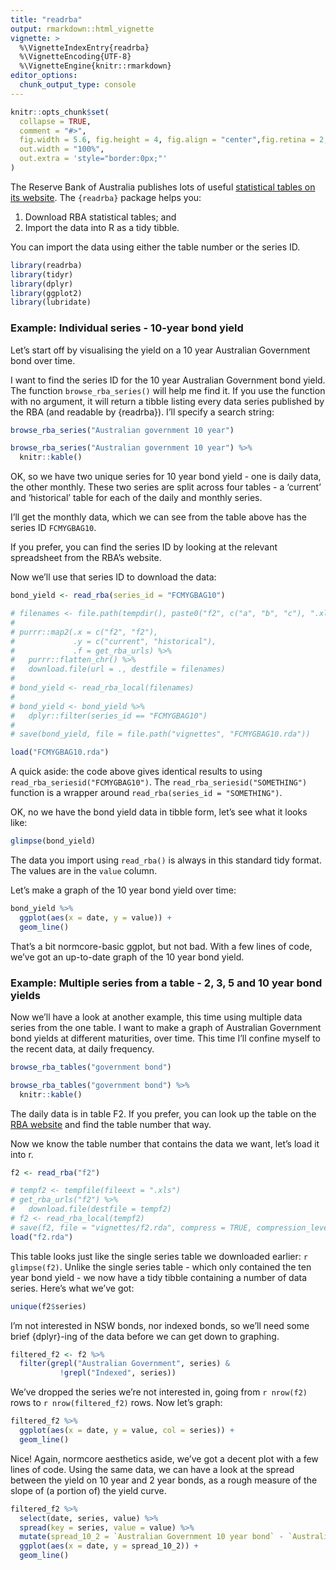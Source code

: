 ```yaml
---
title: "readrba"
output: rmarkdown::html_vignette
vignette: >
  %\VignetteIndexEntry{readrba}
  %\VignetteEncoding{UTF-8}
  %\VignetteEngine{knitr::rmarkdown}
editor_options: 
  chunk_output_type: console
---
```


```r
knitr::opts_chunk$set(
  collapse = TRUE,
  comment = "#>",
  fig.width = 5.6, fig.height = 4, fig.align = "center",fig.retina = 2,
  out.width = "100%",
  out.extra = 'style="border:0px;"'
)
```

The Reserve Bank of Australia publishes lots of useful [statistical tables on its website](https://rba.gov.au/statistics/tables/). The `{readrba}` package helps you:

1.  Download RBA statistical tables; and
2.  Import the data into R as a tidy tibble.

You can import the data using either the table number or the series ID.

```r
library(readrba)
library(tidyr)
library(dplyr)
library(ggplot2)
library(lubridate)
```

### Example: Individual series - 10-year bond yield

Let's start off by visualising the yield on a 10 year Australian Government bond over time.

I want to find the series ID for the 10 year Australian Government bond yield. The function `browse_rba_series()` will help me find it. If you use the function with no argument, it will return a tibble listing every data series published by the RBA (and readable by {readrba}). I'll specify a search string:

```r
browse_rba_series("Australian government 10 year")
```
```r
browse_rba_series("Australian government 10 year") %>%
  knitr::kable()
```

OK, so we have two unique series for 10 year bond yield - one is daily data, the other monthly. These two series are split across four tables - a 'current' and 'historical' table for each of the daily and monthly series.

I'll get the monthly data, which we can see from the table above has the series ID `FCMYGBAG10`.

If you prefer, you can find the series ID by looking at the relevant spreadsheet from the RBA's website.

Now we'll use that series ID to download the data:
```r
bond_yield <- read_rba(series_id = "FCMYGBAG10")
```
```r
# filenames <- file.path(tempdir(), paste0("f2", c("a", "b", "c"), ".xls"))
# 
# purrr::map2(.x = c("f2", "f2"),
#             .y = c("current", "historical"),
#             .f = get_rba_urls) %>%
#   purrr::flatten_chr() %>%
#   download.file(url = ., destfile = filenames)
# 
# bond_yield <- read_rba_local(filenames)
# 
# bond_yield <- bond_yield %>%
#   dplyr::filter(series_id == "FCMYGBAG10")
# 
# save(bond_yield, file = file.path("vignettes", "FCMYGBAG10.rda"))

load("FCMYGBAG10.rda")
```

A quick aside: the code above gives identical results to using `read_rba_seriesid("FCMYGBAG10")`. The `read_rba_seriesid("SOMETHING")` function is a wrapper around `read_rba(series_id = "SOMETHING")`.

OK, no we have the bond yield data in tibble form, let's see what it looks like:

```r
glimpse(bond_yield)
```

The data you import using `read_rba()` is always in this standard tidy format. The values are in the `value` column.

Let's make a graph of the 10 year bond yield over time:

```r
bond_yield %>%
  ggplot(aes(x = date, y = value)) +
  geom_line()

```

That's a bit normcore-basic ggplot, but not bad. With a few lines of code, we've got an up-to-date graph of the 10 year bond yield.

### Example: Multiple series from a table - 2, 3, 5 and 10 year bond yields

Now we'll have a look at another example, this time using multiple data series from the one table. I want to make a graph of Australian Government bond yields at different maturities, over time. This time I'll confine myself to the recent data, at daily frequency.

```r
browse_rba_tables("government bond")
```

```r
browse_rba_tables("government bond") %>%
  knitr::kable()
```

The daily data is in table F2. If you prefer, you can look up the table on the [RBA website](https://www.rba.gov.au/statistics/tables/) and find the table number that way.

Now we know the table number that contains the data we want, let's load it into r.

```r
f2 <- read_rba("f2")
```
```r
# tempf2 <- tempfile(fileext = ".xls")
# get_rba_urls("f2") %>%
#   download.file(destfile = tempf2)
# f2 <- read_rba_local(tempf2)
# save(f2, file = "vignettes/f2.rda", compress = TRUE, compression_level = 9)
load("f2.rda")
```


This table looks just like the single series table we downloaded earlier: `r glimpse(f2)`. Unlike the single series table - which only contained the ten year bond yield - we now have a tidy tibble containing a number of data series. Here's what we've got:

```r
unique(f2$series)
```

I'm not interested in NSW bonds, nor indexed bonds, so we'll need some brief {dplyr}-ing of the data before we can get down to graphing.

```r
filtered_f2 <- f2 %>%
  filter(grepl("Australian Government", series) &
           !grepl("Indexed", series))
```

We've dropped the series we're not interested in, going from `r nrow(f2)` rows to `r nrow(filtered_f2)` rows. Now let's graph:

```r
filtered_f2 %>%
  ggplot(aes(x = date, y = value, col = series)) +
  geom_line()

```

Nice! Again, normcore aesthetics aside, we've got a decent plot with a few lines of code. Using the same data, we can have a look at the spread between the yield on 10 year and 2 year bonds, as a rough measure of the slope of (a portion of) the yield curve.

```r
filtered_f2 %>%
  select(date, series, value) %>%
  spread(key = series, value = value) %>%
  mutate(spread_10_2 = `Australian Government 10 year bond` - `Australian Government 2 year bond`) %>%
  ggplot(aes(x = date, y = spread_10_2)) +
  geom_line()
```

